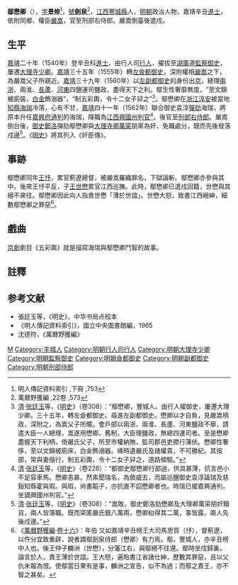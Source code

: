 {{明清人物信息框
| 姓名 = 鄢懋卿
| 原名 =
| 圖片名稱 = 
| 圖片大小 = 220px
| 圖片說明 = 
| 最高職務 = 刑部右侍郎
| 國家 = 大明
| 爵位 =
| 籍貫 = [[江西|江西]][[南昌府|南昌府]][[豐城縣|豐城縣]]
| 族裔 = 漢族
| 旗籍 = 
| 字號 = 字景修，號劍泉
| 室名 = 
| 諡號 = 
| 出生日期 = 生年不詳
| 出生地點 = [[江西|江西]][[豐城縣|豐城縣]]
| 逝世日期 = 卒年不詳
| 逝世地點 = 不詳
| 墓葬 =
| 配偶 =
| 親屬 = 
| 出身 = 
*嘉靖二十年辛丑科同進士出身
| 經歷 = 
| 著作 =
}}

'''鄢懋卿'''（{{bd|？||？|catIdx=Y鄢}}），[[表字|字]]'''景修'''<ref>明人傳記資料索引 ,下冊 ,753</ref>，[[號|號]]'''劍泉'''<ref>萬曆野獲編 ,22卷 ,573</ref>，[[江西|江西]][[豐城縣|豐城縣]]人，[[明朝|明朝]]政治人物，嘉靖辛丑[[進士|進士]]，依附同鄉、權臣[[嚴嵩|嚴嵩]]，官至刑部右侍郎。嚴嵩倒臺後遣戍。

==生平==
[[嘉靖|嘉靖]]二十年（1540年）登辛丑科[[進士|進士]]。由行人司[[行人_(官職)|行人]]，擢拔至[[湖廣|湖廣]]道[[監察御史|監察御史]]，屢遷[[大理寺|大理寺]][[少卿|少卿]]。[[嘉靖|嘉靖]]三十五年（1555年）轉[[左僉都御史|左僉都御史]]。深附權相[[嚴嵩|嚴嵩]]之下，為嚴嵩父子所親近。[[嘉靖|嘉靖]]三十九年（1560年）以[[左副都御史|左副都御史]]的身份出[[北京城|京]]，總理[[兩浙|兩浙]]、兩淮、[[長蘆|長蘆]]、[[河東|河東]]四鹽運司鹽政，盡得天下之利。鄢生性奢靡無度，“至文錦被廁裝，[[白金|白金]]飾溺器”，“制五彩輿，令十二女子舁之”<ref>[[清|清]]·[[张廷玉|张廷玉]]等，《[[明史|明史]]》（卷308）：“鄢懋卿，豐城人。由行人擢御史，屢遷大理少卿。三十五年，轉左僉都御史。尋進左副都御史。懋卿以才自負，見嚴嵩柄政，深附之，為嵩父子所暱。會戶部以兩浙、兩淮、長蘆、河東鹽政不舉，請遣大臣一人總理，嵩遂用懋卿。舊制，大臣理鹽政，無總四運司者。至是懋卿盡握天下利柄，倚嚴氏父子，所至市權納賄，監司郡邑吏膝行蒲伏。懋卿性奢侈，至以文錦被廁床，白金飾溺器。嵊時遺嚴氏及諸權貴，不可勝紀。其按部，常與妻偕行，制五彩輿，令十二女子舁之，道路傾駭。”</ref>。鄢懋卿在[[浙江|浙江]][[淳安|淳安]]被當地[[知縣|知縣]][[海瑞|海瑞]]冷落，心有不甘，[[嘉靖|嘉靖]]四十一年（1562年）聯合御史袁淳[[彈劾|彈劾]]海瑞，將原本升任[[嘉興府|嘉興府]][[通判|通判]]的海瑞，降職為[[江西|江西]][[興國州|興國州]][[判官|判官]]<ref>[[清|清]]·[[张廷玉|张廷玉]]等，《[[明史|明史]]》（卷226）：“都御史鄢懋卿行部過，供具甚薄，抗言邑小不足容車馬。懋卿恚甚。然素聞瑞名，為斂威去，而屬巡鹽御史袁淳論瑞及慈谿知縣霍與瑕。與瑕，尚書韜子，亦抗直不諂懋卿者也。時瑞已擢嘉興通判，坐謫興國州判官。”</ref>。後官至[[刑部右侍郎|刑部右侍郎]]。嚴嵩倒台後，[[御史|御史]][[鄭洛|鄭洛]]彈劾鄢懋卿與[[大理寺卿|大理寺卿]][[萬寀|萬寀]]朋黨為奸，免職處分，既而先後發落戍邊<ref>[[清|清]]·[[张廷玉|张廷玉]]等，《[[明史|明史]]》（卷308）：“嵩敗，御史鄭洛劾懋卿及大理卿萬寀朋奸黷貨，兩人皆落職。既而寀匿嚴氏銀八萬兩，懋卿紿得其二萬，事皆露，兩人先後戍邊。”</ref>。《[[明史|明史]]》將其列入《奸臣傳》。

==事跡==
鄢懋卿同年[[王忬|王忬]]，累官薊遼總督，被嚴嵩羅織罪名，下獄論斬。鄢懋卿亦參與其中。後來王忬平反，子[[王世懋|王世懋]]累官江西巡撫。此時，鄢懋卿已遣戍回籍，世懋與其絕不來往。鄢懋卿因此向人指責世懋「薄於世誼」。世懋大怒，致書江西縉紳，細數鄢懋卿之罪惡<ref>《[[萬曆野獲編|萬曆野獲編]]·[[s:萬曆野獲編/卷16|卷十六]]》：年伯 又如嘉靖辛丑榜王大司馬思質（忬），督薊遼，以忤分宜致重辟，說者謂鄢劍泉侍郎（懋卿）有力焉。鄢，豐城人，亦辛丑榜中人也。後王仲子麟洲（世懋），分藩江右，與鄢絕不往還。鄢時坐戍歸裏，論言於人，責王薄於世誼。王大怒，遍貽書江省諸仕紳，歷數其罪惡，且以父仇未報為恨。使鄢當日果有是事，麟洲之宣告，似不為過；而鄢之責王，亦不智之甚矣。</ref>。

==戲曲==
[[京劇|京劇]]劇目《五彩輿》就是描寫海瑞與鄢懋卿鬥智的故事。

==註釋==
{{reflist}}

==参考文献==
*張廷玉等，《明史》，中华书局点校本
*《明人傳記資料索引》，國立中央圖書館編，1965
*沈德符，《萬曆野獲編》

{{嘉靖二十年辛丑科殿試金榜}}

{{Authority control}}
{{DEFAULTSORT:Yan鄢}}
[[Category:鄢姓|M]]
[[Category:丰城人|Category:丰城人]]
[[Category:明朝行人司行人|Category:明朝行人司行人]]
[[Category:明朝大理寺少卿|Category:明朝大理寺少卿]]
[[Category:明朝監察御史|Category:明朝監察御史]]
[[Category:明朝僉都御史|Category:明朝僉都御史]]
[[Category:明朝副都御史|Category:明朝副都御史]]
[[Category:明朝刑部侍郎|Category:明朝刑部侍郎]]